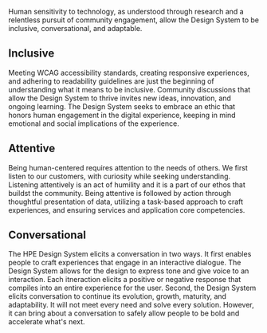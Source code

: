 Human sensitivity to technology, as understood through research and a relentless pursuit of community engagement, allow the Design System to be inclusive, conversational, and adaptable.

## Inclusive

Meeting WCAG accessibility standards, creating responsive experiences, and adhering to readability guidelines are just the beginning of understanding what it means to be inclusive. Community discussions that allow the Design System to thrive invites new ideas, innovation, and ongoing learning. The Design System seeks to embrace an ethic that honors human engagement in the digital experience, keeping in mind emotional and social implications of the experience.

## Attentive

Being human-centered requires attention to the needs of others. We first listen to our customers, with curiosity while seeking understanding. Listening attentively is an act of humility and it is a part of our ethos that buildst the community. Being attentive is followed by action through thoughtful presentation of data, utilizing a task-based approach to craft experiences, and ensuring services and application core competencies.

## Conversational

The HPE Design System elicits a conversation in two ways. It first enables people to craft experiences that engage in an interactive dialogue. The Design System allows for the design to express tone and give voice to an interaction. Each itneraction elicits a positive or negative response that compiles into an entire experience for the user. Second, the Design System elicits conversation to continue its evolution, growth, maturity, and adaptability. It will not meet every need and solve every solution. However, it can bring about a conversation to safely allow people to be bold and accelerate what's next.
